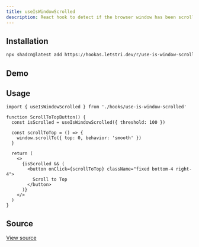 ```yaml
---
title: useIsWindowScrolled
description: React hook to detect if the browser window has been scrolled beyond a threshold.
---
```


## Installation

```bash
npx shadcn@latest add https://hookas.letstri.dev/r/use-is-window-scrolled.json
```

## Demo

<div className="demo">
  <IsWindowScrolledDemo />
</div>


## Usage

```tsx
import { useIsWindowScrolled } from './hooks/use-is-window-scrolled'

function ScrollToTopButton() {
  const isScrolled = useIsWindowScrolled({ threshold: 100 })

  const scrollToTop = () => {
    window.scrollTo({ top: 0, behavior: 'smooth' })
  }

  return (
    <>
      {isScrolled && (
        <button onClick={scrollToTop} className="fixed bottom-4 right-4">
          Scroll to Top
        </button>
      )}
    </>
  )
}
```

## Source

<a href="https://github.com/letstri/hookas/blob/main/registry/hooks/use-is-window-scrolled.ts" target="_blank" rel="noopener noreferrer">View source</a>
